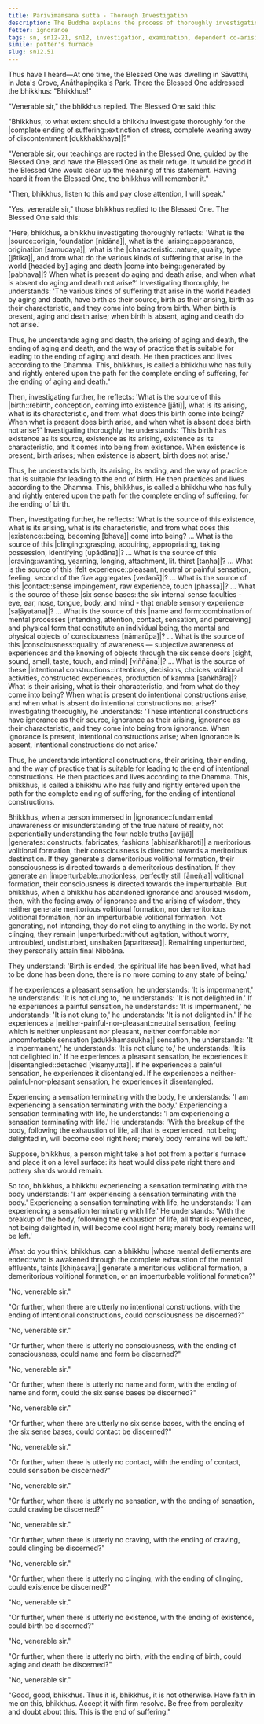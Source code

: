 ```yaml
---
title: Parivīmaṁsana sutta - Thorough Investigation
description: The Buddha explains the process of thoroughly investigating the arising and cessation of suffering through dependent co-arising.
fetter: ignorance
tags: sn, sn12-21, sn12, investigation, examination, dependent co-arising, dependent origination, twelve links, ignorance, intentional constructions, consciousness, name and form, six sense bases, contact, sensation, craving, clinging, existence, birth, aging and death, wisdom
simile: potter's furnace
slug: sn12.51
---
```


Thus have I heard—At one time, the Blessed One was dwelling in Sāvatthi, in Jeta's Grove, Anāthapiṇḍika's Park. There the Blessed One addressed the bhikkhus: "Bhikkhus!"

"Venerable sir," the bhikkhus replied. The Blessed One said this:

"Bhikkhus, to what extent should a bhikkhu investigate thoroughly for the |complete ending of suffering::extinction of stress, complete wearing away of discontentment [dukkhakkhaya]|?"

"Venerable sir, our teachings are rooted in the Blessed One, guided by the Blessed One, and have the Blessed One as their refuge. It would be good if the Blessed One would clear up the meaning of this statement. Having heard it from the Blessed One, the bhikkhus will remember it."

"Then, bhikkhus, listen to this and pay close attention, I will speak."

"Yes, venerable sir," those bhikkhus replied to the Blessed One. The Blessed One said this:

"Here, bhikkhus, a bhikkhu investigating thoroughly reflects: 'What is the |source::origin, foundation [nidāna]|, what is the |arising::appearance, origination [samudaya]|, what is the |characteristic::nature, quality, type [jātika]|, and from what do the various kinds of suffering that arise in the world [headed by] aging and death |come into being::generated by [pabhava]|? When what is present do aging and death arise, and when what is absent do aging and death not arise?' Investigating thoroughly, he understands: 'The various kinds of suffering that arise in the world headed by aging and death, have birth as their source, birth as their arising, birth as their characteristic, and they come into being from birth. When birth is present, aging and death arise; when birth is absent, aging and death do not arise.'

Thus, he understands aging and death, the arising of aging and death, the ending of aging and death, and the way of practice that is suitable for leading to the ending of aging and death. He then practices and lives according to the Dhamma. This, bhikkhus, is called a bhikkhu who has fully and rightly entered upon the path for the complete ending of suffering, for the ending of aging and death."

Then, investigating further, he reflects: 'What is the source of this |birth::rebirth, conception, coming into existence [jāti]|, what is its arising, what is its characteristic, and from what does this birth come into being? When what is present does birth arise, and when what is absent does birth not arise?' Investigating thoroughly, he understands: 'This birth has existence as its source, existence as its arising, existence as its characteristic, and it comes into being from existence. When existence is present, birth arises; when existence is absent, birth does not arise.'

Thus, he understands birth, its arising, its ending, and the way of practice that is suitable for leading to the end of birth. He then practices and lives according to the Dhamma. This, bhikkhus, is called a bhikkhu who has fully and rightly entered upon the path for the complete ending of suffering, for the ending of birth.

Then, investigating further, he reflects: 'What is the source of this existence, what is its arising, what is its characteristic, and from what does this |existence::being, becoming [bhava]| come into being? ... What is the source of this |clinging::grasping, acquiring, appropriating, taking possession, identifying [upādāna]|? ... What is the source of this |craving::wanting, yearning, longing, attachment, lit. thirst [taṇha]|? ... What is the source of this |felt experience::pleasant, neutral or painful sensation, feeling, second of the five aggregates [vedanā]|? ... What is the source of this |contact::sense impingement, raw experience, touch [phassa]|? ... What is the source of these |six sense bases::the six internal sense faculties - eye, ear, nose, tongue, body, and mind - that enable sensory experience [saḷāyatana]|? ... What is the source of this |name and form::combination of mental processes [intending, attention, contact, sensation, and perceiving] and physical form that constitute an individual being, the mental and physical objects of consciousness [nāmarūpa]|? ... What is the source of this |consciousness::quality of awareness — subjective awareness of experiences and the knowing of objects through the six sense doors [sight, sound, smell, taste, touch, and mind] [viññāṇa]|? ... What is the source of these |intentional constructions::intentions, decisions, choices, volitional activities, constructed experiences, production of kamma [saṅkhāra]|? What is their arising, what is their characteristic, and from what do they come into being? When what is present do intentional constructions arise, and when what is absent do intentional constructions not arise?' Investigating thoroughly, he understands: 'These intentional constructions have ignorance as their source, ignorance as their arising, ignorance as their characteristic, and they come into being from ignorance. When ignorance is present, intentional constructions arise; when ignorance is absent, intentional constructions do not arise.'

Thus, he understands intentional constructions, their arising, their ending, and the way of practice that is suitable for leading to the end of intentional constructions. He then practices and lives according to the Dhamma. This, bhikkhus, is called a bhikkhu who has fully and rightly entered upon the path for the complete ending of suffering, for the ending of intentional constructions.

Bhikkhus, when a person immersed in |ignorance::fundamental unawareness or misunderstanding of the true nature of reality, not experientially understanding the four noble truths [avijjā]| |generates::constructs, fabricates, fashions [abhisaṅkharoti]| a meritorious volitional formation, their consciousness is directed towards a meritorious destination. If they generate a demeritorious volitional formation, their consciousness is directed towards a demeritorious destination. If they generate an |imperturbable::motionless, perfectly still [āneñja]| volitional formation, their consciousness is directed towards the imperturbable. But bhikkhus, when a bhikkhu has abandoned ignorance and aroused wisdom, then, with the fading away of ignorance and the arising of wisdom, they neither generate meritorious volitional formation, nor demeritorious volitional formation, nor an imperturbable volitional formation. Not generating, not intending, they do not cling to anything in the world. By not clinging, they remain |unperturbed::without agitation, without worry, untroubled, undisturbed, unshaken [aparitassa]|. Remaining unperturbed, they personally attain final Nibbāna.

They understand: 'Birth is ended, the spiritual life has been lived, what had to be done has been done, there is no more coming to any state of being.'

If he experiences a pleasant sensation, he understands: 'It is impermanent,' he understands: 'It is not clung to,' he understands: 'It is not delighted in.' If he experiences a painful sensation, he understands: 'It is impermanent,' he understands: 'It is not clung to,' he understands: 'It is not delighted in.' If he experiences a |neither-painful-nor-pleasant::neutral sensation, feeling which is neither unpleasant nor pleasant, neither comfortable nor uncomfortable sensation [adukkhamasukha]| sensation, he understands: 'It is impermanent,' he understands: 'It is not clung to,' he understands: 'It is not delighted in.' If he experiences a pleasant sensation, he experiences it |disentangled::detached [visaṃyutta]|. If he experiences a painful sensation, he experiences it disentangled. If he experiences a neither-painful-nor-pleasant sensation, he experiences it disentangled.

Experiencing a sensation terminating with the body, he understands: 'I am experiencing a sensation terminating with the body.' Experiencing a sensation terminating with life, he understands: 'I am experiencing a sensation terminating with life.' He understands: 'With the breakup of the body, following the exhaustion of life, all that is experienced, not being delighted in, will become cool right here; merely body remains will be left.'

Suppose, bhikkhus, a person might take a hot pot from a potter's furnace and place it on a level surface: its heat would dissipate right there and pottery shards would remain.

So too, bhikkhus, a bhikkhu experiencing a sensation terminating with the body understands: 'I am experiencing a sensation terminating with the body.' Experiencing a sensation terminating with life, he understands: 'I am experiencing a sensation terminating with life.' He understands: 'With the breakup of the body, following the exhaustion of life, all that is experienced, not being delighted in, will become cool right here; merely body remains will be left.'

What do you think, bhikkhus, can a bhikkhu |whose mental defilements are ended::who is awakened through the complete exhaustion of the mental effluents, taints [khīṇāsava]| generate a meritorious volitional formation, a demeritorious volitional formation, or an imperturbable volitional formation?"

"No, venerable sir."

"Or further, when there are utterly no intentional constructions, with the ending of intentional constructions, could consciousness be discerned?"

"No, venerable sir."

"Or further, when there is utterly no consciousness, with the ending of consciousness, could name and form be discerned?"

"No, venerable sir."

"Or further, when there is utterly no name and form, with the ending of name and form, could the six sense bases be discerned?"

"No, venerable sir."

"Or further, when there are utterly no six sense bases, with the ending of the six sense bases, could contact be discerned?"

"No, venerable sir."

"Or further, when there is utterly no contact, with the ending of contact, could sensation be discerned?"

"No, venerable sir."

"Or further, when there is utterly no sensation, with the ending of sensation, could craving be discerned?"

"No, venerable sir."

"Or further, when there is utterly no craving, with the ending of craving, could clinging be discerned?"

"No, venerable sir."

"Or further, when there is utterly no clinging, with the ending of clinging, could existence be discerned?"

"No, venerable sir."

"Or further, when there is utterly no existence, with the ending of existence, could birth be discerned?"

"No, venerable sir."

"Or further, when there is utterly no birth, with the ending of birth, could aging and death be discerned?"

"No, venerable sir."

"Good, good, bhikkhus. Thus it is, bhikkhus, it is not otherwise. Have faith in me on this, bhikkhus. Accept it with firm resolve. Be free from perplexity and doubt about this. This is the end of suffering."